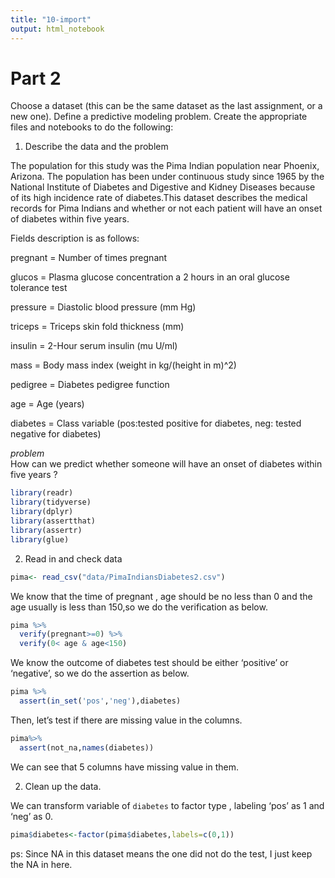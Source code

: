 ```yaml
---
title: "10-import"
output: html_notebook
---
```


# Part 2


Choose a dataset (this can be the same dataset as the last assignment, or a new one). Define a predictive modeling problem. Create the appropriate files and notebooks to do the following:

1. Describe the data and the problem


The population for this study was the Pima Indian population near Phoenix, Arizona. The population has been under continuous study since 1965 by the National Institute of Diabetes and Digestive and Kidney Diseases because of its high incidence rate of diabetes.This dataset describes the medical records for Pima Indians and whether or not each patient will have an onset of diabetes within five years.

Fields description is as follows:

pregnant = Number of times pregnant

glucos = Plasma glucose concentration a 2 hours in an oral glucose tolerance test

pressure = Diastolic blood pressure (mm Hg)

triceps = Triceps skin fold thickness (mm)

insulin = 2-Hour serum insulin (mu U/ml)

mass = Body mass index (weight in kg/(height in m)^2)

pedigree = Diabetes pedigree function

age = Age (years)

diabetes = Class variable (pos:tested positive for diabetes, neg: tested negative for diabetes)


*problem*  
How can we predict whether someone  will have an onset of diabetes within five years ?



```r
library(readr)
library(tidyverse)
library(dplyr)
library(assertthat)
library(assertr)
library(glue)
```

2. Read in and check data



```r
pima<- read_csv("data/PimaIndiansDiabetes2.csv")
```


We know that the time of pregnant , age should be no less than 0 and the age usually is less than 150,so we do the verification as below.
```r
pima %>% 
  verify(pregnant>=0) %>% 
  verify(0< age & age<150) 
```


We know the outcome of diabetes test should be either 'positive' or 'negative', so we do the assertion as below.
```r
pima %>% 
  assert(in_set('pos','neg'),diabetes)
```


Then, let's test if there are  missing value in the columns.
```r
pima%>% 
  assert(not_na,names(diabetes))
```
We can see that 5 columns  have missing value in them.

2. Clean up the data. 



We can transform variable of `diabetes` to factor type , labeling 'pos' as 1 and 'neg' as 0.

```r
pima$diabetes<-factor(pima$diabetes,labels=c(0,1))
```



ps:  Since NA in this dataset means the one did not do the test, I just keep the NA in here.









